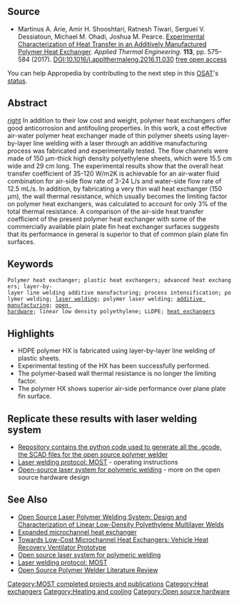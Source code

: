 {{MOST}}
{{Pearce-pubs}}


==Source==
* Martinus A. Arie, Amir H. Shooshtari, Ratnesh Tiwari, Serguei V. Dessiatoun, Michael M. Ohadi, Joshua M. Pearce. [http://dx.doi.org/10.1016/j.applthermaleng.2016.11.030 Experimental Characterization of Heat Transfer in an Additively Manufactured Polymer Heat Exchanger]. ''Applied Thermal Engineering''. '''113''', pp. 575–584 (2017). DOI:10.1016/j.applthermaleng.2016.11.030 [https://www.academia.edu/30003432/Experimental_Characterization_of_Heat_Transfer_in_an_Additively_Manufactured_Polymer_Heat_Exchanger free open access]

{{Statusboxtop}}
{{status-design}}
{{status-model}}
{{status-prototype}}
You can help Appropedia by contributing to the next step in this [[OSAT]]'s [[:Category:Status|status]].
{{boxbottom}}

==Abstract==
[[image:Hxpol.png|right]] 
In addition to their low cost and weight, polymer heat exchangers offer good anticorrosion and antifouling properties. In this work, a cost effective air-water polymer heat exchanger made of thin polymer sheets using layer-by-layer line welding with a laser through an additive manufacturing process was fabricated and experimentally tested. The flow channels were made of 150 μm-thick high density polyethylene sheets, which were 15.5 cm wide and 29 cm long. The experimental results show that the overall heat transfer coefficient of 35-120 W/m2K is achievable for an air-water fluid combination for air-side flow rate of 3-24 L/s and water-side flow rate of 12.5 mL/s. In addition, by fabricating a very thin wall heat exchanger (150 μm), the wall thermal resistance, which usually becomes the limiting factor on polymer heat exchangers, was calculated to account for only 3% of the total thermal resistance. A comparison of the air-side heat transfer coefficient of the present polymer heat exchanger with some of the commercially available plain plate fin heat exchanger surfaces suggests that its performance in general is superior to that of common plain plate fin surfaces.

==Keywords==
 Polymer heat exchanger; plastic heat exchangers; advanced heat exchangers; layer-by-layer line welding additive manufacturing; process intensification; polymer welding; [[laser welding]]; polymer laser welding; [[additive manufacturing]]; [[open hardware]]; linear low density polyethylene; LLDPE; [[heat exchangers]]

==Highlights==
* HDPE polymer HX is fabricated using layer-by-layer line welding of plastic sheets.
* Experimental testing of the HX has been successfully performed.
* The polymer-based wall thermal resistance is no longer the limiting factor.
* The polymer HX shows superior air-side performance over plane plate fin surface.

==Replicate these results with laser welding system==
* [https://osf.io/r7hn6/ Repository contains the python code used to generate all the .gcode, the SCAD files for the open source polymer welder]
* [[Laser welding protocol: MOST]] - operating instructions
* [[Open-source laser system for polymeric welding]] - more on the open source hardware design

==See Also==
* [[Open Source Laser Polymer Welding System: Design and Characterization of Linear Low-Density Polyethylene Multilayer Welds]]
* [[Expanded microchannel heat exchanger]]
* [[Towards Low-Cost Microchannel Heat Exchangers: Vehicle Heat Recovery Ventilator Prototype]]
* [[Open source laser system for polymeric welding]]
* [[Laser welding protocol: MOST]]
* [[Open Source Polymer Welder Literature Review]]


[[Category:MOST completed projects and publications]]
[[Category:Heat exchangers]]
[[Category:Heating and cooling]]
[[Category:Open source hardware]]